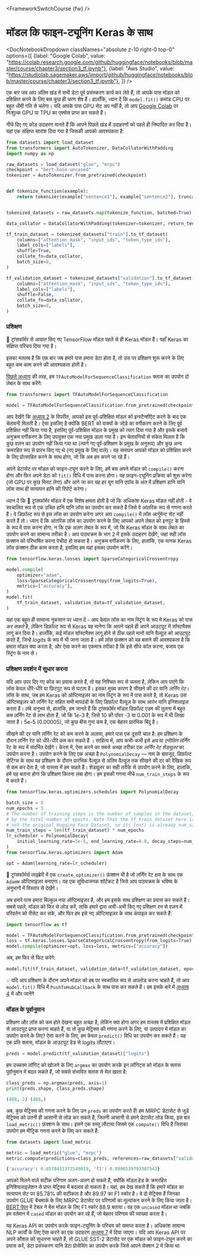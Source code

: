 <FrameworkSwitchCourse {fw} />

# मॉडल कि फाइन-ट्यूनिंग Keras के साथ

<DocNotebookDropdown
  classNames="absolute z-10 right-0 top-0"
  options={[
    {label: "Google Colab", value: "https://colab.research.google.com/github/huggingface/notebooks/blob/master/course/chapter3/section3_tf.ipynb"},
    {label: "Aws Studio", value: "https://studiolab.sagemaker.aws/import/github/huggingface/notebooks/blob/master/course/chapter3/section3_tf.ipynb"},
]} />

एक बार जब आप अंतिम खंड में सभी डेटा पूर्व प्रसंस्करण कार्य कर लेते हैं, तो आपके पास मॉडल को प्रशिक्षित करने के लिए बस कुछ ही चरण शेष हैं। हालाँकि, ध्यान दें कि `model.fit()` कमांड CPU पर बहुत धीमी गति से चलेगा। यदि आपके पास GPU सेट अप नहीं है, तो आप [Google Colab](https://colab.research.google.com/) पर निःशुल्क GPU या TPU का एक्सेस प्राप्त कर सकते हैं।

नीचे दिए गए कोड उदाहरण मानते हैं कि आपने पिछले खंड में उदाहरणों को पहले ही निष्पादित कर दिया है। यहां एक संक्षिप्त सारांश दिया गया है जिसकी आपको आवश्यकता है:

```py
from datasets import load_dataset
from transformers import AutoTokenizer, DataCollatorWithPadding
import numpy as np

raw_datasets = load_dataset("glue", "mrpc")
checkpoint = "bert-base-uncased"
tokenizer = AutoTokenizer.from_pretrained(checkpoint)


def tokenize_function(example):
    return tokenizer(example["sentence1"], example["sentence2"], truncation=True)


tokenized_datasets = raw_datasets.map(tokenize_function, batched=True)

data_collator = DataCollatorWithPadding(tokenizer=tokenizer, return_tensors="tf")

tf_train_dataset = tokenized_datasets["train"].to_tf_dataset(
    columns=["attention_mask", "input_ids", "token_type_ids"],
    label_cols=["labels"],
    shuffle=True,
    collate_fn=data_collator,
    batch_size=8,
)

tf_validation_dataset = tokenized_datasets["validation"].to_tf_dataset(
    columns=["attention_mask", "input_ids", "token_type_ids"],
    label_cols=["labels"],
    shuffle=False,
    collate_fn=data_collator,
    batch_size=8,
)
```

### प्रशिक्षण

🤗 ट्रांसफॉर्मर से आयात किए गए TensorFlow मॉडल पहले से ही Keras मॉडल हैं। यहाँ Keras का संक्षिप्त परिचय दिया गया है।

<Youtube id="rnTGBy2ax1c"/>

इसका मतलब है कि एक बार जब हमारे पास हमारा डेटा होता है, तो उस पर प्रशिक्षण शुरू करने के लिए बहुत कम काम करने की आवश्यकता होती है।

<Youtube id="AUozVp78dhk"/>

[पिछले अध्याय](/course/chapter2) की तरह, हम `TFAutoModelForSequenceClassification` क्लास का उपयोग दो लेबल के साथ करेंगे: 

```py
from transformers import TFAutoModelForSequenceClassification

model = TFAutoModelForSequenceClassification.from_pretrained(checkpoint, num_labels=2)
```

आप देखेंगे कि [अध्याय 2](/course/chapter2) के विपरीत, आपको इस पूर्व-प्रशिक्षित मॉडल को इन्स्टैन्शीऐट करने के बाद एक चेतावनी मिलती है। ऐसा इसलिए है क्योंकि BERT को वाक्यों के जोड़े का वर्गीकरण करने के लिए पूर्व प्रशिक्षित नहीं किया गया है, इसलिए पूर्व-प्रशिक्षित मॉडल के प्रमुख को त्याग दिया गया है और इसके बजाये अनुक्रम वर्गीकरण के लिए उपयुक्त एक नया प्रमुख डाला गया है। इन चेतावनियों से संकेत मिलता है कि कुछ वज़न का उपयोग नहीं किया गया था (त्यागे गए पूर्व-प्रशिक्षण के प्रमुख के अनुरूप) और कुछ अन्य क्रमरहित रूप से प्रारंभ किए गए थे (नए प्रमुख के लिए वाले)। यह समापन आपको मॉडल को प्रशिक्षित करने के लिए प्रोत्साहित करने के साथ होगा, जो कि अब हम करने जा रहे हैं।

अपने डेटासेट पर मॉडल को फाइन-ट्यून करने के लिए, हमें बस अपने मॉडल को `compile()` करना होगा और फिर अपने डेटा को `fit()` विधि में पास करना होगा। यह फ़ाइन-ट्यूनिंग प्रक्रिया को शुरू करेगा (जो GPU पर कुछ मिनट लेगा) और आगे जा कर यह हर युग यानि एपॉच के अंत में प्रशिक्षण हानि यानि लॉस साथ ही सत्यापन हानि की रिपोर्ट करेगा।

<Tip>

ध्यान दें कि 🤗 ट्रांसफॉर्मर मॉडल में एक विशेष क्षमता होती है जो कि अधिकांश Keras मॉडल नहीं होती - वे स्वचालित रूप से एक उचित हानि यानि लॉस का उपयोग कर सकते हैं जिसे वे आंतरिक रूप से गणना करते हैं। वे डिफ़ॉल्ट रूप से इस लॉस का उपयोग करेगा अगर आप `compile()` में लॉस आर्गूमेन्ट सेट नहीं करते हैं तो। ध्यान दें कि आंतरिक लॉस का उपयोग करने के लिए आपको अपने लेबल को इनपुट के हिस्से के रूप में पास करना होगा, न कि एक अलग लेबल के रूप में, जो कि Keras मॉडल के साथ लेबल का उपयोग करने का सामान्य तरीका है। आप पाठ्यक्रम के भाग 2 में इसके उदाहरण देखेंगे, जहां सही लॉस फ़ंक्शन को परिभाषित करना पेचीदा हो सकता है। अनुक्रम वर्गीकरण के लिए, हालांकि, एक मानक Keras लॉस फ़ंक्शन ठीक काम करता है, इसलिए हम यहां इसका उपयोग करेंगे।

</Tip>

```py
from tensorflow.keras.losses import SparseCategoricalCrossentropy

model.compile(
    optimizer="adam",
    loss=SparseCategoricalCrossentropy(from_logits=True),
    metrics=["accuracy"],
)
model.fit(
    tf_train_dataset, validation_data=tf_validation_dataset,
)
```

<Tip warning={true}>

यहां एक बहुत ही सामान्य नुकसान पर ध्यान दें - आप केवल लॉस का नाम स्ट्रिंग के रूप मे Keras को पास *कर सकते* है, लेकिन डिफ़ॉल्ट रूप से Keras यह मानेगा कि आपने पहले ही अपने आउटपुट में सॉफ्टमैक्स लागू कर दिया है। हालाँकि, कई मॉडल सॉफ्टमैक्स लागू होने से ठीक पहले मानों यानि वैल्यूज़ को आउटपुट करते हैं, जिन्हें *logits* के रूप में भी जाना जाता है। हमें लॉस फ़ंक्शन को यह बताने की आवश्यकता है कि हमारा मॉडल क्या करता है, और ऐसा करने का एकमात्र तरीका है कि इसे सीधे कॉल करना, बजाय एक स्ट्रिंग के नाम से।

</Tip>


### प्रशिक्षण प्रदर्शन में सुधार करना

<Youtube id="cpzq6ESSM5c"/>

यदि आप उपर दिए गए कोड का प्रयास करते हैं, तो यह निश्चित रूप से चलता है, लेकिन आप पाएंगे कि लॉस केवल धीरे-धीरे या छिटपुट रूप से घटता
है। इसका मुख्य कारण है सीखने की दर यानि *लर्निंग रेट*। लॉस के साथ, जब हम Keras को ऑप्टिमाइज़र का नाम स्ट्रिंग के रूप में पास करते है, तो
Keras उस ऑप्टिमाइज़र को लर्निंग रेट सहित सभी मापदंडों के लिए डिफ़ॉल्ट वैल्यूज़ के साथ आरंभ यानि इनिशलाइज़ करता है। लंबे अनुभव से,
हालांकि, हम जानते हैं कि ट्रांसफॉर्मर मॉडल डिफ़ॉल्ट एडम की तुलना में बहुत कम लर्निंग रेट से लाभ होता हैं, जो कि 1e-3 है, जिसे 10 की पॉवर -3 या
0.001  के रूप में भी लिखा जाता है। 5e-5 (0.00005), जो कुछ बीस गुना कम है, एक बेहतर प्रारंभिक बिंदु है।

सीखने की दर यानि लर्निंग रेट को कम करने के अलावा, हमारे पास एक दूसरी चाल है: हम प्रशिक्षण के दौरान लर्निंग रेट को
धीरे-धीरे कम कर सकते हैं । साहित्य में, आप कभी-कभी इसे *क्षय* या *एनीलिंग* लर्निंग रेट के रूप में संदर्भित देखेंगे।
केरस में, ऐसा करने का सबसे अच्छा तरीका एक *लर्निंग रेट शेड्यूलर* का उपयोग करना है। उपयोग करने के लिए एक अच्छा है
`PolynomialDecay` — नाम के बावजूद, डिफ़ॉल्ट सेटिंग्स के साथ यह प्रशिक्षण के दौरान प्रारंभिक वैल्यूज़ से अंतिम वैल्यूज़ तक
सीखने की दर को रैखिक रूप से कम कर देता है, जो वास्तव में हम चाहते हैं। शेड्यूलर का सही तरीके से उपयोग करने के लिए,
 हालांकि, हमें यह बताना होगा कि प्रशिक्षण कितना लंबा होगा। हम इसकी गणना नीचे `num_train_steps` के रूप में करते हैं।

```py
from tensorflow.keras.optimizers.schedules import PolynomialDecay

batch_size = 8
num_epochs = 3
# The number of training steps is the number of samples in the dataset, divided by the batch size then multiplied
# by the total number of epochs. Note that the tf_train_dataset here is a batched tf.data.Dataset,
# not the original Hugging Face Dataset, so its len() is already num_samples // batch_size.
num_train_steps = len(tf_train_dataset) * num_epochs
lr_scheduler = PolynomialDecay(
    initial_learning_rate=5e-5, end_learning_rate=0.0, decay_steps=num_train_steps
)
from tensorflow.keras.optimizers import Adam

opt = Adam(learning_rate=lr_scheduler)
```

<Tip>

🤗 ट्रांसफॉर्मर्स लाइब्रेरी में एक `create_optimizer()` फ़ंक्शन भी है जो लर्निंग रेट क्षय के साथ एक `AdamW` ऑप्टिमाइज़र बनाएगा। यह एक सुविधाजनक शॉर्टकट है जिसे आप पाठ्यक्रम के भविष्य के अनुभागों में विस्तार से देखेंगे।

</Tip>

अब हमारे पास हमारा बिल्कुल नया ऑप्टिमाइज़र है, और हम इसके साथ प्रशिक्षण का प्रयास कर सकते हैं। सबसे पहले, मॉडल को फिर से लोड करें, ताकि हमारे द्वारा अभी-अभी किए गए प्रशिक्षण रन से वज़न में परिवर्तन को रीसेट कर सके, और फिर हम इसे नए ऑप्टिमाइज़र के साथ कंपाइल कर सकते हैं:

```py
import tensorflow as tf

model = TFAutoModelForSequenceClassification.from_pretrained(checkpoint, num_labels=2)
loss = tf.keras.losses.SparseCategoricalCrossentropy(from_logits=True)
model.compile(optimizer=opt, loss=loss, metrics=["accuracy"])
```

अब, हम फिर से फिट करेगे:

```py
model.fit(tf_train_dataset, validation_data=tf_validation_dataset, epochs=3)
```

<Tip>

💡 यदि आप प्रशिक्षण के दौरान अपने मॉडल को हब पर स्वचालित रूप से अपलोड करना चाहते हैं, तो आप `model.fit()` विधि में `PushToHubCallback` के साथ पास कर सकते हैं। हम इसके बारे में [अध्याय 4](/course/chapter4/3) में और जानेंगे

</Tip>

### मॉडल के पूर्वानुमान

<Youtube id="nx10eh4CoOs"/>


प्रशिक्षण और लॉस को कम होते देखना बहुत अच्छा है, लेकिन क्या होगा अगर हम वास्तव में प्रशिक्षित मॉडल से आउटपुट प्राप्त करना चाहते हैं, या तो कुछ मेट्रिक्स की गणना करने के लिए, या उत्पादन में मॉडल का उपयोग करने के लिए? ऐसा करने के लिए, हम केवल `predict()` विधि का उपयोग कर सकते हैं। यह एक प्रति क्लास, मॉडल के आउटपुट हेड से *logits* लौटाएगा।

```py
preds = model.predict(tf_validation_dataset)["logits"]
```

हम उच्चतम लॉगिट् को खोजने के लिए `argmax` का उपयोग करके इन लॉगिट्स को मॉडल के क्लास पूर्वानुमान में बदल सकते हैं, जो सबसे संभावित क्लास से मेल खाता है:

```py
class_preds = np.argmax(preds, axis=1)
print(preds.shape, class_preds.shape)
```

```python out
(408, 2) (408,)
```

अब, कुछ मेट्रिक्स की गणना करने के लिए उन `preds` का उपयोग करते हैं! हम MRPC डेटासेट से जुड़े मेट्रिक्स को उतनी ही आसानी से लोड कर सकते हैं, जितनी आसानी से हमने डेटासेट लोड किया, इस बार `load_metric()` फ़ंक्शन के साथ। इसने एक वस्तु लौटाया जिसमे एक `compute()` विधि है जिसका उपयोग हम मीट्रिक गणना करने के लिए कर सकते हैं:

```py
from datasets import load_metric

metric = load_metric("glue", "mrpc")
metric.compute(predictions=class_preds, references=raw_datasets["validation"]["label"])
```

```python out
{'accuracy': 0.8578431372549019, 'f1': 0.8996539792387542}
```

आपको मिलने वाले सटीक परिणाम अलग-अलग हो सकते हैं, क्योंकि मॉडल हेड के क्रमरहित इनिशियलाइज़ेशन से प्राप्त मेट्रिक्स में बदलाव हो सकता है। यहां, हम देख सकते हैं कि हमारे मॉडल का सत्यापन सेट पर 85.78% की सटीकता है और 89.97 का F1 स्कोर है। वे दो  मेट्रिक्स हैं जिनका उपयोग GLUE बेंचमार्क के लिए MRPC डेटासेट पर परिणामों का मूल्यांकन करने के लिए किया जाता है। [BERT पेपर](https://arxiv.org/pdf/1810.04805.pdf) में टेबल ने बेस मॉडल के लिए F1 स्कोर 88.9 बताया। वह एक `uncased` मॉडल था जबकि हम वर्तमान में `cased` मॉडल का उपयोग कर रहे हैं, जो बेहतर परिणाम की व्याख्या करता है।

यह Keras API का उपयोग करके फाइन-ट्यूनिंग के परिचय को समाप्त करता है। अधिकांश सामान्य NLP कार्यों के लिए ऐसा करने का एक उदाहरण [अध्याय 7](course/chapter7) में दिया जाएगा। यदि आप Keras API पर अपने कौशल को सुधारना चाहते हैं, तो GLUE SST-2 डेटासेट पर एक मॉडल को फाइन-ट्यून करने का प्रयास करें, डेटा प्रसंस्करण यानि डेटा प्रोसेसिंग का उपयोग करके जिसे आपने सेक्शन 2 में किया था
